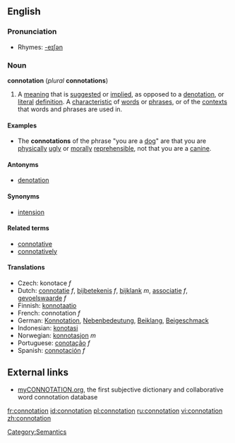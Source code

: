 ==English==

===Pronunciation===
*Rhymes: [[Rhymes:English:-eɪʃǝn|-eɪʃǝn]]

===Noun===
'''connotation''' (''plural'' '''connotations''')

# A [[meaning]] that is [[suggest]]ed or [[implied]], as opposed to a [[denotation]], or [[literal]] [[definition]]. A [[characteristic]] of [[word]]s or [[phrase]]s, or of the [[context]]s that words and phrases are used in.

====Examples====
* The '''connotations''' of the phrase "you are a [[dog]]" are that you are [[physical]]ly [[ugly]] or [[moral]]ly [[reprehensible]], not that you are a [[canine]].

====Antonyms====
*[[denotation]]

====Synonyms====
*[[intension]]

====Related terms====
*[[connotative]]
*[[connotatively]]

====Translations====
*Czech: konotace ''f''
*Dutch: [[connotatie]] ''f'', [[bijbetekenis]] ''f'', [[bijklank]] ''m'', [[associatie]] ''f'', [[gevoelswaarde]] ''f''
*Finnish: [[konnotaatio]]
*French: connotation ''f''
*German: [[Konnotation]], [[Nebenbedeutung]], [[Beiklang]], [[Beigeschmack]]
*Indonesian: [[konotasi]]
*Norwegian: [[konnotasjon]] ''m''
*Portuguese: [[conotação]] ''f''
*Spanish: [[connotación]] ''f''

==External links==
{{wikipedia}}
* [http://myconnotation.org myCONNOTATION.org], the first subjective dictionary and collaborative word connotation database[[Category:Semantics]]

[[fr:connotation]]
[[id:connotation]]
[[pl:connotation]]
[[ru:connotation]]
[[vi:connotation]]
[[zh:connotation]]